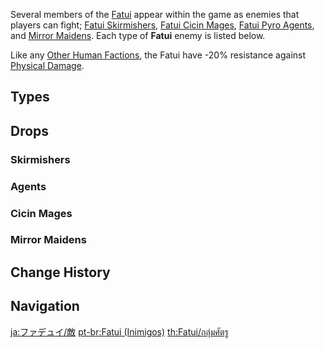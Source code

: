 {{CustomTabs
|tab1 = Overview
|tab2 = Enemy Family
}}
{{Terminology Infobox
|title        = Fatui
|image        = Pulcinella Teyvat Chapter Storyline.jpg
|type         = Enemy Families
}}
Several members of the [[Fatui]] appear within the game as enemies that players can fight; [[Fatui Skirmishers]], [[Fatui Cicin Mages]], [[Fatui Pyro Agent]]s, and [[Mirror Maiden]]s. Each type of '''Fatui''' enemy is listed below.

Like any [[Other Human Factions]], the Fatui have -20% resistance against [[Damage Bonus/Physical|Physical Damage]].

==Types==
{{Enemy Table|Fatui Enemies}}

==Drops==
===Skirmishers===
{{Drops|Fatui Skirmishers}}

===Agents===
{{Drops|Fatui Agents}}

===Cicin Mages===
{{Drops|Fatui Cicin Mages}}

===Mirror Maidens===
{{Drops|Fatui Maidens}}

==Change History==
{{Change History|1.0}}

==Navigation==
{{Enemy Navbox|type=Families}}

[[ja:ファデュイ/敵]]
[[pt-br:Fatui (Inimigos)]]
[[th:Fatui/กลุ่มศัตรู]]